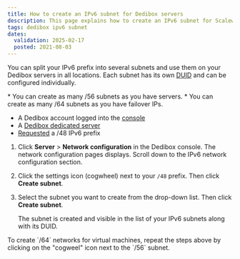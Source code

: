 ```yaml
---
title: How to create an IPv6 subnet for Dedibox servers
description: This page explains how to create an IPv6 subnet for Scaleway Dedibox servers.
tags: dedibox ipv6 subnet
dates:
  validation: 2025-02-17
  posted: 2021-08-03
---
```




You can split your IPv6 prefix into several subnets and use them on your Dedibox servers in all locations. Each subnet has its own [DUID](/dedibox-ipv6/concepts/#duid) and can be configured individually.

<Message type="note">
  * You can create as many /56 subnets as you have servers.
  * You can create as many /64 subnets as you have failover IPs.
</Message>

<Requirements />

- A Dedibox account logged into the [console](https://console.online.net)
- A [Dedibox dedicated server](https://www.scaleway.com/en/dedibox)
- [Requested](/dedibox-ipv6/how-to/request-prefix/) a /48 IPv6 prefix

1. Click **Server** > **Network configuration** in the Dedibox console. The network configuration pages displays. Scroll down to the IPv6 network configuration section.
2. Click the settings icon (cogwheel) next to your `/48` prefix. Then click **Create subnet**.
    <Lightbox image={image} alt="" />
3. Select the subnet you want to create from the drop-down list. Then click **Create subnet**.

    The subnet is created and visible in the list of your IPv6 subnets along with its DUID.

<Message typ="tip">
  To create `/64` networks for virtual machines, repeat the steps above by clicking on the "cogweel" icon next to the `/56` subnet.
</Message>


